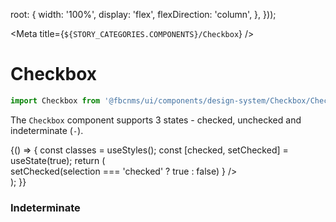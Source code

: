 
  root: {
    width: '100%',
    display: 'flex',
    flexDirection: 'column',
  },
}));

<Meta title={`${STORY_CATEGORIES.COMPONENTS}/Checkbox`} />

# Checkbox

```js
import Checkbox from '@fbcnms/ui/components/design-system/Checkbox/Checkbox';
```

The `Checkbox` component supports 3 states - checked, unchecked and indeterminate (`-`).

<Preview>
  <Story name="Standard">
    {() => {
      const classes = useStyles();
      const [checked, setChecked] = useState(true);
      return (
        <div className={classes.root}>
          <Checkbox
            checked={checked}
            title="Option"
            onChange={selection =>
              setChecked(selection === 'checked' ? true : false)
            }
          />
        </div>
      );
    }}
  </Story>
</Preview>

### Indeterminate

<Preview>
  <Story name="Indeterminate">
    <Checkbox indeterminate={true} title="Option" />
  </Story>
</Preview>
